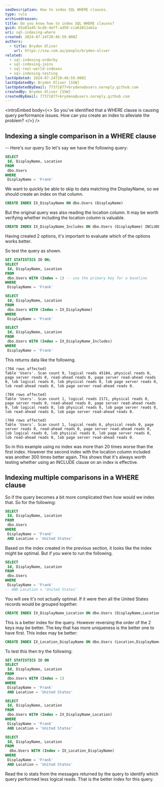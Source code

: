 ```yaml
---
seoDescription: How to index SQL WHERE clauses.
type: rule
archivedreason:
title: Do you know how to index SQL WHERE clauses?
guid: 65a83a45-bcdb-4eff-ad50-cca61011ab1a
uri: sql-indexing-where
created: 2024-07-24T20:46:59.000Z
authors:
  - title: Bryden Oliver
    url: https://ssw.com.au/people/bryden-oliver
related:
  - sql-indexing-orderby
  - sql-indexing-joins
  - sql-real-world-indexes
  - sql-indexing-testing
lastUpdated: 2024-07-24T20:46:59.000Z
lastUpdatedBy: Bryden Oliver [SSW]
lastUpdatedByEmail: 77371877+brydeno@users.noreply.github.com
createdBy: Bryden Oliver [SSW]
createdByEmail: 77371877+brydeno@users.noreply.github.com
---
```


<introEmbed
  body={<>
So you've identified that a WHERE clause is causing query performance issues. How can you create an index to alleviate the problem?
  </>}
/>
## Indexing a single comparison in a WHERE clause

-- Here's our query
So let's say we have the following query:

```sql
SELECT
 Id, DisplayName, Location
FROM
 dbo.Users
WHERE
 DisplayName = 'Frank'
```

We want to quickly be able to skip to data matching the DisplayName, so we should create an index on that column.

```sql
CREATE INDEX IX_DisplayName ON dbo.Users (DisplayName)
```

But the original query was also reading the location column. It may be worth verifying whether including the location column is valuable.

```sql
CREATE INDEX IX_DisplayName_Includes ON dbo.Users (DisplayName) INCLUDE (Location)
```

Having created 2 options, it's important to evaluate which of the options works better.

So test the query as shown.

```sql
SET STATISTICS IO ON;
SELECT
 Id, DisplayName, Location
FROM
 dbo.Users WITH (Index = 1) -- use the primary key for a baseline
WHERE
 DisplayName = 'Frank'

SELECT
 Id, DisplayName, Location
FROM
 dbo.Users WITH (Index = IX_DisplayName)
WHERE
 DisplayName = 'Frank'

SELECT
 Id, DisplayName, Location
FROM
 dbo.Users WITH (Index = IX_DisplayName_Includes)
WHERE
 DisplayName = 'Frank'
```

This returns data like the following.

```text
(704 rows affected)
Table 'Users'. Scan count 9, logical reads 45184, physical reads 0, page server reads 0, read-ahead reads 0, page server read-ahead reads 0, lob logical reads 0, lob physical reads 0, lob page server reads 0, lob read-ahead reads 0, lob page server read-ahead reads 0.

(704 rows affected)
Table 'Users'. Scan count 1, logical reads 2171, physical reads 0, page server reads 0, read-ahead reads 0, page server read-ahead reads 0, lob logical reads 0, lob physical reads 0, lob page server reads 0, lob read-ahead reads 0, lob page server read-ahead reads 0.

(704 rows affected)
Table 'Users'. Scan count 1, logical reads 6, physical reads 0, page server reads 0, read-ahead reads 0, page server read-ahead reads 0, lob logical reads 0, lob physical reads 0, lob page server reads 0, lob read-ahead reads 0, lob page server read-ahead reads 0.
```

So in this example using no index was more than 20 times worse than the first index. However the second index with the location column included was another 300 times better again. This shows that it's always worth testing whether using an INCLUDE clause on an index is effective.

## Indexing multiple comparisons in a WHERE clause

So if the query becomes a bit more complicated then how would we index that. So for the following:

```sql
SELECT
 Id, DisplayName, Location
FROM
 dbo.Users
WHERE
 DisplayName = 'Frank'
 AND Location = 'United States'
```

Based on the index created in the previous section, it looks like the index might be optimal. But if you were to run the following.

```sql
SELECT
 Id, DisplayName, Location
FROM
 dbo.Users
WHERE
 DisplayName = 'Frank'
-- AND Location = 'United States'
```

You will see it's not actually optimal. If it were then all the United States records would be grouped together.

```sql
CREATE INDEX IX_DisplayName_Location ON dbo.Users (DisplayName,Location)
```

This is a better index for the query.
However reversing the order of the 2 keys may be better. The key that has more uniqueness is the better one to have first.
This index may be better:

```sql
CREATE INDEX IX_Location_DisplayName ON dbo.Users (Location,DisplayName)
```

To test this then try the following:

```sql
SET STATISTICS IO ON
SELECT
 Id, DisplayName, Location
FROM
 dbo.Users WITH (Index = 1)
WHERE
 DisplayName = 'Frank'
 AND Location = 'United States'

SELECT
 Id, DisplayName, Location
FROM
 dbo.Users WITH (Index = IX_DisplayName_Location)
WHERE
 DisplayName = 'Frank'
 AND Location = 'United States'

SELECT
 Id, DisplayName, Location
FROM
  dbo.Users WITH (Index = IX_Location_DisplayName)
WHERE
 DisplayName = 'Frank'
 AND Location = 'United States'
```

Read the io stats from the messages returned by the query to identify which query performed less logical reads. That is the better index for this query.
